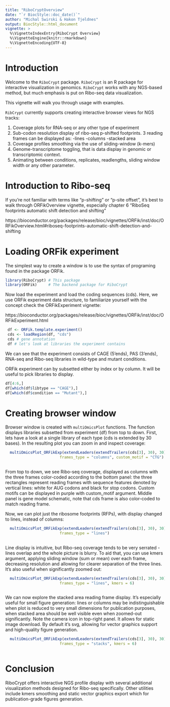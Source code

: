 ```yaml
---
title: "RiboCryptOverview"
date: "`r BiocStyle::doc_date()`"
author: "Michal Swirski & Hakon Tjeldnes"
output: BiocStyle::html_document
vignette: >
  %\VignetteIndexEntry{RiboCrypt Overview}
  %\VignetteEngine{knitr::rmarkdown}
  %\VignetteEncoding{UTF-8} 
---
```


# Introduction

Welcome to the `RiboCrypt` package. 
`RiboCrypt` is an R package for interactive visualization in genomics. `RiboCrypt` works with any NGS-based method, but much emphasis is put on Ribo-seq data visualization. 

This vignette will walk you through usage with examples. 

`RibCrypt` currently supports creating interactive browser views for NGS tracks:

1. Coverage plots for RNA-seq or any other type of experiment
2. Sub-codon resolution display of ribo-seq p-shifted footprints. 3 reading frames can be displayed as:
  -lines
  -columns
  -stacked area
3. Coverage profiles smoothing via the use of sliding-window (k-mers)
4. Genome-transcriptome toggling, that is data display in genomic or transcriptomic context.
5. Animating between conditions, replicates, readlengths, sliding window width or any other parameter.

# Introduction to Ribo-seq

If you're not familiar with terms like "p-shifting" or "p-site offset", it's best to walk through ORFikOverview vignette, especially chapter 6 "RiboSeq footprints automatic shift detection and shifting"

https://bioconductor.org/packages/release/bioc/vignettes/ORFik/inst/doc/ORFikOverview.html#riboseq-footprints-automatic-shift-detection-and-shifting




# Loading ORFik experiment

The simplest way to create a window is to use the syntax of programing found in the package ORFik.

```r
library(RiboCrypt) # This package
library(ORFik)     # The backend package for RiboCrypt
```

Now load the experiment and load the coding sequences (cds). Here, we use ORFik experiment data structure, to familiarize yourself with the concept check the ORFikExperiment vignette:

https://bioconductor.org/packages/release/bioc/vignettes/ORFik/inst/doc/ORFikExperiment.html

```r
 df <- ORFik.template.experiment()
 cds <- loadRegion(df, "cds")
 cds # gene annotation
 df # let's look at libraries the experiment contains

```
We can see that the experiment consists of CAGE (5'ends), PAS (3'ends), RNA-seq and Ribo-seq libraries in wild-type and mutant conditions.

ORFik experiment can by subsetted either by index or by column. It will be useful to pick libraries to display.
```r
df[4:6,]
df[which(df$libtype == "CAGE"),]
df[which(df$condition == "Mutant"),]

```
# Creating browser window

Browser window is created with `multiOmicsPlot` functions. The function displays libraries subsetted from experiment (df) from top to down. First, lets have a look at a single library of each type (cds is extended by 30 bases). In the resulting plot you can zoom in and inspect coverage:

```r

  multiOmicsPlot_ORFikExp(extendLeaders(extendTrailers(cds[3], 30), 30), annotation = cds,df = df[c(1,5,9,13),],
                        frames_type = "columns", custom_motif = "CTG")
 
```

From top to down, we see Ribo-seq coverage, displayed as columns with the three frames color-coded according to the bottom panel: the three rectangles represent reading frames with sequence features denoted by vertical lines: white for AUG codons and black for stop codons. Custom motifs can be displayed in purple with custom_motif argument. Middle panel is gene model schematic, note that cds frame is also color-coded to match reading frame.

Now, we can plot just the ribosome footprints (RFPs), with display changed to lines, instead of columns:

```r

  multiOmicsPlot_ORFikExp(extendLeaders(extendTrailers(cds[3], 30), 30), annotation = cds,df = df[which(df$libtype == "RFP")[1],],
                        frames_type = "lines")
 
```

Line display is intuitive, but Ribo-seq coverage tends to be very serrated - lines overlap and the whole picture is blurry. To aid that, you can use kmers argument, applying sliding window (sum or mean) over each frame, decreasing resolution and allowing for clearer separation of the three lines. It's also useful when significantly zoomed out:

```r

  multiOmicsPlot_ORFikExp(extendLeaders(extendTrailers(cds[3], 30), 30), annotation = cds,df = df[which(df$libtype == "RFP")[1],],
                        frames_type = "lines", kmers = 6)
 
```

We can now explore the stacked area reading frame display. It's especially useful for small figure generation: lines or columns may be indistinguishable when plot is reduced to very small dimensions for publication purposes, when stacked area should be well visible even when zoomed-out significantly. Note the camera icon in top-right panel. It allows for static image download. By default it's svg, allowing for vector graphics support and high-quality figure generation.

```r

  multiOmicsPlot_ORFikExp(extendLeaders(extendTrailers(cds[3], 30), 30), annotation = cds,df = df[which(df$libtype == "RFP")[1],],
                        frames_type = "stacks", kmers = 6)
 
```

# Conclusion

RiboCrypt offers interactive NGS profile display with several additional visualization methods designed for Ribo-seq specifically. Other utilities include kmers smoothing and static vector graphics export which for publication-grade figures generation.

